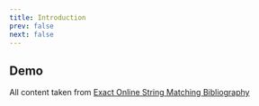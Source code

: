```yaml
---
title: Introduction
prev: false
next: false
---
```



<CardGrid>
  <LinkCard title="Recently changed" href="/recent/" />
  <LinkCard title="Alphabetical index" href="/alphabetical/" />
  <LinkCard title="Tags" href="/tags/" />
  <LinkCard title="Graph" href="/graph/" />
</CardGrid>

## Demo

All content taken from [Exact Online String Matching Bibliography](https://arxiv.org/pdf/1605.05067.pdf)